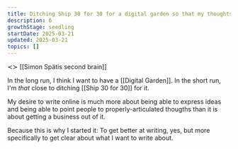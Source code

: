 ```yaml
---
title: Ditching Ship 30 for 30 for a digital garden so that my thoughts can grow
description: δ
growthStage: seedling
startDate: 2025-03-21
updated: 2025-03-21
topics: []
---
```



≺≻ [[Simon Spätis second brain]]


In the long run, I think I want to have a [[Digital Garden]]. In the short run, I'm _that_ close to ditching [[Ship 30 for 30]] for it.

My desire to write online is much more about being able to express ideas and being able to point people to properly-articulated thougths than it is about getting a business out of it.

Because this is why I started it: To get better at writing, yes, but more specifically to get clear about what I want to write about.
